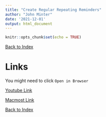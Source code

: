 ```yaml
---
title: "Create Regular Repeating Reminders"
author: "John Minter"
date: '2021-12-01'
output: html_document
---
```


```r
knitr::opts_chunk$set(echo = TRUE)
```

[Back to Index](../README.html)


# Links

You might need to click `Open in Browser`


[Youtube Link](https://www.youtube.com/watch?v=Ri74xn3OUrI)

[Macmost Link](https://www.youtube.com/watch?v=tHMxafMputM)


[Back to Index](../README.html)
